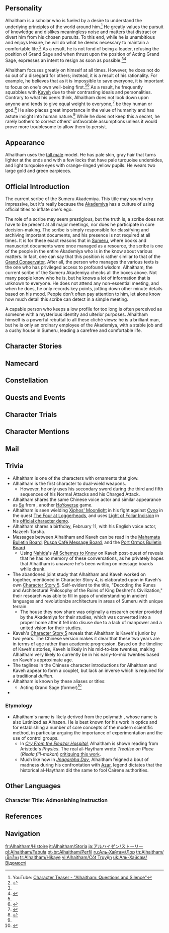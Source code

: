 {{CharacterTabs}}
{{Quote|The current scribe of the Sumeru Akademiya, a man endowed with extraordinary intelligence and talent. He lives free &mdash; free from the searching eyes of ordinary people, anyway.|Description from the Official Website<ref>Official ''Genshin Impact'' Website: [https://genshin.hoyoverse.com/en/character/sumeru?char=10 Alhaitham]</ref>}}
==Personality==
{{Quote|The current scribe of the Sumeru Akademiya, a man endowed with extraordinary intelligence and talent. He lives free &mdash; free from the searching eyes of ordinary people, anyway.|In-game character attributes and profile page text}}
Alhaitham is a scholar who is fueled by a desire to understand the underlying principles of the world around him.<ref>YouTube: [https://youtu.be/JeOJi3tNIDs Character Teaser - "Alhaitham: Questions and Silence"]</ref> He greatly values the pursuit of knowledge and dislikes meaningless noise and matters that distract or divert him from his chosen pursuits. To this end, while he is unambitious and enjoys leisure, he will do what he deems necessary to maintain a comfortable life.<ref name=":0">{{Ref/Quest|A Toast to Victory}}</ref> As a result, he is not fond of being a leader, refusing the position of Grand Sage and when thrust upon the position of Acting Grand Sage, expresses an intent to resign as soon as possible.<ref name=":0" /><ref name=":1">{{Ref/Quest|Pride and Prejudice}}</ref>

Alhaitham focuses greatly on himself at all times. However, he does not do so out of a disregard for others; instead, it is a result of his rationality. For example, he believes that as it is impossible to save everyone, it is important to focus on one's own well-being first.<ref name=":1" /><ref name=":2">{{Ref/Quest|Cry From the Eleazar Hospital}}</ref> As a result, he frequently squabbles with [[Kaveh]] due to their contrasting ideals and personalities. Contrary to what his peers think, Alhaitham does not look down upon anyone and tends to give equal weight to everyone,<ref name=":3">{{Ref/Quest|A Thorough Investigation}}</ref> be they human or god.<ref>{{Ref/VO|Alhaitham|About Lesser Lord Kusanali}}</ref> He also places great importance in the value of humanity and has astute insight into human nature.<ref name=":1" /> While he does not keep this a secret, he rarely bothers to correct others' unfavorable assumptions unless it would prove more troublesome to allow them to persist.

==Appearance==
{{See Also|The Rational}}
<!-- Keep appearance section short and concise. Limit to 3-4 sentences. Outfits should be described on the outfit pages. -->
Alhaitham uses the [[:Category:Tall Male Characters|tall male]] model. He has pale skin, gray hair that turns lighter at the ends and with a few locks that have pale turquoise undersides, and light turquoise eyes with orange-ringed yellow pupils. He wears two large gold and green earpieces.

==Official Introduction==
{{Official Introduction
|title     = The art of learning, thinking, and doing
|link      = https://www.hoyolab.com/article/14263691
|character = Alhaitham
}}
{{Quote|I can't deny that he's very smart. However, it's a shame that a man of such talent only pays attention to the truth itself and not to the people around him. Or perhaps this is due to an extraordinary sense of individualism, which causes a lot of problems. For example, he doesn't seem to respect his seniors... Of course, I'm not referring to myself specifically.|[[Kaveh]]}}
The current scribe of the Sumeru Akademiya. This title may sound very impressive, but it's really because the [[Akademiya]] has a culture of using official titles to inflate one's ego.

The role of a scribe may seem prestigious, but the truth is, a scribe does not have to be present at all major meetings, nor does he participate in core decision-making. The scribe is simply responsible for classifying and archiving important documents, and his presence is not required at all times. It is for these exact reasons that in [[Sumeru]], where books and manuscript documents were once managed as a resource, the scribe is one of the people in the entire Akademiya who is in the know about various matters. In fact, one can say that this position is rather similar to that of the [[Grand Conservator]]. After all, the person who manages the various texts is the one who has privileged access to profound wisdom.
Alhaitham, the current scribe of the Sumeru Akademiya checks all the boxes above. Not many people know who he is, but he knows a lot of information that is unknown to everyone. He does not attend any non-essential meeting, and when he does, he only records key points, jotting down other minute details based on his mood. People don't often pay attention to him, let alone know how much detail this scribe can detect in a simple meeting.

A capable person who keeps a low profile for too long is often perceived as someone with a mysterious identity and ulterior purposes. Alhaitham himself is a powerful rebuttal to all these cliché views: he is a brilliant man, but he is only an ordinary employee of the Akademiya, with a stable job and a cushy house in Sumeru, leading a carefree and comfortable life.

==Character Stories==
{{Character Story
|title1        = Character Details
|text1         = <p>A capable person who keeps a low profile for too long is often perceived as someone with a mysterious identity and ulterior purposes. Alhaitham himself is a powerful rebuttal to all these cliché views: He is a brilliant man, but he is only an ordinary employee of the Akademiya, with a stable job and a cushy house in Sumeru, leading a carefree and comfortable life.</p><!--
              --><p>Sometimes, people find it next to impossible to catch the current scribe in his office. Little do they know about the scribe, other than his name, "Alhaitham," and that he is supposed to be present during work hours. The fact is, no one knows his whereabouts, and all they can do is leave documents and files on his desk.</p><!--
              --><p>Alhaitham couldn't be more satisfied with how things are. The man might be at home or in the library, but he'll never appear where people wish him to be.</p><!--
              --><p>Having an entirely unpredictable schedule affords undisturbed freedom.</p>
|mention1      = 

|title2        = Character Story 1
|friendship2   = 2
|text2         = <p>The title of a "scribe" may sound impressive to most Akademiya students, but this fancy name is just a product of the Akademiya's culture to use unnecessarily high-flown titles.</p><!--
              --><p>In truth, the scribe does not have to be present at all major meetings, nor does he participate in core decision-making. The scribe is simply responsible for classifying and archiving important documents. However, in Sumeru, where books and manuscript documents were once managed as a resource, the scribe is one of the most "in-the-know" people in the entire Akademiya. One can say that this position is rather similar to that of the Grand Conservator &mdash; after all, the person who manages texts will have privileged access to profound wisdom.</p><!--
              --><p>As the current scribe of the Sumeru Akademiya, Alhaitham acts in perfect compliance with his role: He does not attend any non-essential meetings, and when he is required to be present, he only records key points, jotting down other minute details based on his mood. If the meeting does not affect his personal interests or fails to pique his curiosity, he will not be bothered to give any comments. He does make comments, however, when someone has come up with something offensively foolish &mdash; and one should expect these comments to be more blunt than necessary.</p><!--
              --><p>Such is Alhaitham's life philosophy: Whenever the need for his judgment arises, one must be ready to accept any means and privileges he might require to make that judgment. Fortunately for everyone, Alhaitham notes that he is too lazy to possess too many ambitions.</p><!--
              --><p>All scholars seek knowledge and the truth. Some do so for fame, while others, for ambition. And some others enjoy conquering knowledge and the truth, transcending them, and savoring the sense of superiority in the process. Alhaitham isn't any one of them. He is only driven by what intrigues him. He believes that many scholars have already become lost in their pursuits, taking the truth as a tool or even a shortcut to self-realization.</p><!--
              --><p>However, whether one seeks it or not, the truth is always there, hanging high above the sky like an illuminating star. It is not the end of a trip or the destination of a match. It is and shall remain constant, regardless of human existence. Also, human pursuits will not simply end after certain knowledge has been acquired &mdash; though people never doubt that they can claim the fruit with joy and are prepared to sacrifice everything for it, their desire for knowledge will keep them going.</p><!--
              --><p>Those who fail to see through the truth set themselves on an endless path, while those with clear minds will say: The truth did not come into being to serve anyone, and whoever is unable to harness their desire for knowledge will be destroyed by it. Such is the rule of the Nation of Wisdom. Of course, if you want to blend in, you are welcome to fake such a posture.</p>
|mention2      = 

|title3        = Character Story 2
|friendship3   = 3
|quest3        = The Illusions of the Mob
|text3         = <p>To the people of Sumeru, those who played a part in the operation to save Lesser Lord Kusanali are deemed to be heroes. However, a great many who make such compliments don't really know the full story. They simply repeat a fragment of a tale that they find inspiring. As one of the protagonists in their stories, Alhaitham has no opinion whatsoever about being a "hero," nor does he believe that these stories are worth talking about.</p><!--
              --><p>Meanwhile, Alhaitham has declined the Akademiya's offer to become the Grand Sage multiple times. But given the chaos in Sumeru, Alhaitham eventually agreed to serve as Acting Grand Sage temporarily.</p><!--
              --><p>It already defied common logic for someone to refuse the titles of Sage and Grand Sage, and yet Alhaitham went further still, resigning and returning to his humble role as Scribe at the agreed-upon time instead of clinging to power.</p><!--
              --><p>If he did manage to gain anything from it at all, it was the financial benefits: His salary stayed the same after his resignation, not to mention the several high-quality research projects that he was able to complete on his own. There is no doubt, then, that he will lead a well-off life. In addition, his interpersonal relationships have also improved, as he has more or less befriended the other participants in the archon-saving operation &mdash; they have gotten close to the point where Alhaitham might greet these people with a nod or two when he sees them.</p><!--
              --><p>Sometimes, Lesser Lord Kusanali will also invite Alhaitham to the Sanctuary of Surasthana to discuss various matters. He has met many people there: the General Mahamatra Cyno, the mercenary Dehya, and Nilou, star of the Zubayr Theater. Nilou even once asked him: "How did you manage to come up with such a bold plan? When I think back on it, we were all quite lucky to not get hurt..."</p><!--
              --><p>Nilou hesitated before she continued, and Alhaitham understood her confusion, for anyone would have wondered how he could have stayed unscathed despite the influence of the Divine Knowledge Capsule. But in Alhaitham's eyes, he was never in danger, for he had never used any capsules.</p><!--
              --><p>As for how he had managed to do that, it was all thanks to his role as the scribe. As a scholar lucky enough to have read the Akasha's system manual, he had studied the headset and Canned Knowledge, such that he knew how to alter the status signal of the Akasha. He had even once thought of reversing the holographic shield of the Akasha Terminal and projecting it to the back of his head to offer protection from attacks on that front.</p><!--
              --><p>It has been proven that a plan lays the foundation for everything, and that prior research lays the foundation for a plan. Alhaitham, who had no interest in boasting about how he remained unscathed, answered Nilou's question with another: "As far as I know, Cyno and Dehya are also curious about this, yet you are the only one who has raised this question. Were they just too shy to ask me themselves?"</p>
|mention3      = Cyno,Dehya,Lesser Lord Kusanali,Nilou

|title4        = Character Story 3
|friendship4   = 4
|text4         = <p>Alhaitham seldom discusses personalities or dispositions with others. He believes that the prevalent theories about them are wrong. Suppose someone insists that one's character has nothing to do with their abilities and opinions, the person with such a view will find themselves unable to judge any aspect of another person. A smart person will often hold different attitudes towards a foolish person and another smart person, and the foolish often think differently when facing success and failure. People's views on Alhaitham are proof of this point &mdash; given his superb talents and egocentric personality, no one wants to get too close to him, but still, they see him as an outstanding scholar.</p><!--
              --><p>This is exactly the public image Alhaitham desires. Many scholars are rigid and inflexible, but Alhaitham is not one of them. As a matter of fact, his occasional sarcasm in part reflects his philosophy. Society (or the collective) relies on rules to regulate individuals, and language is one of these regulative tools. Turning language against its original design serves to challenge unreasonable rules, and one can thus stay out of trouble.</p><!--
              --><p>The word "talented" is abused within the Akademiya, and so are "born differently," "touched by the archon," and such... In Sumeru, one's talents are a trial. Outstanding talent is not necessarily seen as a perfect gift, but it also divides people. For instance, to compliment someone with unimaginable achievements, ordinary folk often call them a "genius," or "superhuman," or a "prodigy"... But upon reflection, one will soon notice another layer of meaning that even the speakers themselves have not realized: That the talented and the ordinary are categorically different.</p><!--
              --><p>If someone is capable of things that others aren't, they must have been endowed with some special abilities and gifts. Excessive compliments for and wild imagination regarding outstanding people only serve to alienate them. "They are successful because they are different" &mdash; such is the typical excuse favored by underachievers. These ignorant notions mean nothing to Alhaitham. Though he does know his way around people, he will not waste his time on such trivial matters.</p><!--
              --><p>Rules define borders and set limits. Yet these rules should not be judged solely on the number of people they limit. Therefore, Alhaitham has come up with his own set of rules with which he perceives everything and challenges the world. It is the crystallization of his philosophy. To maintain these rules of his own fashioning, Alhaitham acts on his own will and deals with anything that appears harmful in his eyes.</p><!--
              --><p>Only with objective judgment can one see the truth. By acknowledging the differences between individuals and recognizing differing levels of capabilities and mental capacities, one will discover the answer right away: Judgment from others is inconsequential, but to leave the right of judgment in others' hands is equal to denying oneself. To be "different" should not simply be a label given to you by others. Rather, the talented should have long understood that their uniqueness is also a gift.</p><!--
              --><p>To put it another way, when a talented person truly understands that they are different and that they are indisputably ingenious, only then can they truly understand the value of their abilities. And as for cowards who remain blinded by perspectives advocated by the great majority, they have not yet found their true selves.</p>
|mention4      = 

|title5        = Character Story 4
|friendship5   = 5
|text5         = <p>To live a peaceful and comfortable life, one must meet a few requirements first: Congruous personality and logic, adequate fighting prowess, a slow-paced job, and a cushy house in the vicinity of one's office.</p><!--
              --><p>Alhaitham has checked all the boxes above. He would never deny that no place suits him better than the Nation of Wisdom, where social capital is linked to one's academic abilities.</p><!--
              --><p>[[Alhaitham's Home|His current house]], which is located near the Akademiya, is one of the academic resources that he gained through promising research projects. This house's story dates back to Alhaitham's student years. If his classmates still remember him, they will recall that he was not one to mingle with the crowd. As a result, he has only participated in one joint research project. Despite its eventual success, the project resulted in a huge quarrel and a parting of ways. Little do people know about Alhaitham's part in this story, though they might be acquainted with the other protagonist: The Kshahrewar architect Kaveh.</p><!--
              --><p>This academic incident is not very widely-known &mdash; and in truth, the tale of two geniuses falling out due to differing perspectives is an all-too-familiar one in the Akademiya. But even though their collaboration did fall through, neither of them will deny the other party's exceptional brilliance. As for their research, the Akademiya would later transfer the relevant assets to the researchers involved as per regulation.</p><!--
              --><p>Although the two did not continue that research, its great success in the early stage still serves as compelling proof of Alhaitham's academic ability. Later, the Akademiya even used this project, which they had forgotten to cancel, as a reference for allocating housing resources, and as such, Alhaitham was given a very decent house befitting his participation in this ingenious project. But the other contributor, Kaveh, had never approached Alhaitham regarding that allocation. It wasn't until later that Kaveh had someone inform Alhaitham and the Akademiya that he was not in want of a house and thus had no use of this property.</p><!--
              --><p>When next they met, Kaveh had gone bankrupt. According to Alhaitham, this former friend of his possesses a personality and values that are not congruous with his abilities. The two differ on too many things and cannot reach a consensus even today.</p><!--
              --><p>Allowing Kaveh to stay in this house provides Alhaitham with an interesting research topic: Legally and socially speaking, since Kaveh has previously forfeited the right to his half of this house, he should pay the landlord during his stay. However, paying rent would, to some extent, deny his contribution to the research, which contradicts the academic spirit.</p><!--
              --><p>An intriguing matter to consider, but Alhaitham has no interest in the answer. Thus, he has taken his broke former colleague in, collects rent as the rightful landlord, and gives his colleague some household chores. He is well aware of the dissatisfaction Kaveh might have, but it matters not to him. As far as Alhaitham is concerned, Kaveh is a familiar face, similarly lacks familial attachments, and is the polar opposite of himself as a scholar &mdash; that is to say, an excellent mirror. Human vision is limited, but it can be perfected through the presence of another genius. Taking this opportunity, Alhaitham will be able to observe other aspects of this world and thus understand more things that may have otherwise been unfathomable.</p>
|mention5      = Kaveh

|title6        = Character Story 5
|friendship6   = 6
|text6         = <p>The Nation of Wisdom places academics and knowledge above everything else. As such, a scholar acknowledged by others within the Akademiya usually possesses a higher social status. Alhaitham was born to just such a family of well-received scholars. His parents died very early in an accident, and he was raised by his grandmother, a Kshahrewar scholar.</p><!--
              --><p>Alhaitham doesn't have many recollections of his parents. He learned from his grandmother that they were both employed by the Akademiya, with his father being a mentor in Haravatat and his mother, a renowned scholar in Vahumana.</p><!--
              --><p>Alhaitham has inherited his parents' intelligence, and he was always the sharp kid amongst his peers, so much so that he started reading abstruse academic journals at around the age of seven. Having noticed his exceptional talents, Alhaitham's grandmother suggested that he attend school early. However, it only took half a day in the Akademiya for little Alhaitham to report this back to his grandmother: Everyone he met there was boring and he preferred reading alone to listening to their meaningless courses. Alhaitham's grandmother saw his parents' talents and personalities in him, and agreed to let him stay home to be self-taught.</p><!--
              --><p>To Alhaitham, "to be self-taught" means to read, break down, reorganize, and question. Due to his family background, he was lucky to be exposed to books made of paper. Interestingly enough, he takes more pleasure in reading his grandmother's hard-copy collections than obtaining knowledge from the Akasha directly.</p><!--
              --><p>As opposed to the Akasha, books are inflexible and rigid, and there is no guarantee that their contents are error-free either. To use such a medium of knowledge is to dance with potential misinformation. The majority of people in Sumeru hate this, but Alhaitham derives great enjoyment from it. It was from reading that he acquired the ability to learn, analyze, and even rectify, and ultimately, he has learned to question. If the rustic and primitive method known as reading is ever any trouble, it is trouble that Alhaitham appreciates.</p><!--
              --><p>Alhaitham's grandmother told him: "You and your father both like reading. Now, I can't say if the two of you have been given too much share of wisdom or not, but always remember that being different is a gift."</p><!--
              --><p>Knowledge is to be recognized, pursued, and trusted, but one should never forget to question it. Perhaps only those who come to such an understanding will not be easily moved by Canned Knowledge and other convenient knowledge media. And only someone who had already met these prerequisites would have casually read the Akasha manual sealed deep within the House of Daena.</p><!--
              --><p>As Alhaitham's grandmother had said, books contain useless information, and sometimes in large amounts, but his sharp mind will sift through them &mdash; and if a book he has read lingers in his memory, it will come in handy one day.</p><!--
              --><p>After his grandmother's passing, Alhaitham managed her funeral on his own, inheriting her properties and her small library. Before she passed away, Alhaitham's grandmother gave him this earnest blessing: "You are such a smart child. Many such people have large egos and a propensity to act on their own. You are outstanding and possess a broader horizon than ordinary people. This is not a bad thing, but you must take care to have a clearer mind than others. You must understand that vain pursuits are but dust, and that you must discern your path with the greatest of wisdom."</p><!--
              --><p>Later, Alhaitham applied for the Akademiya and was immediately admitted, scoring high marks in the Haravatat entrance exam. He was informed that his grandmother had also applied for him to be able to attend classes in other Darshans. Following his late grandmother's advice, Alhaitham has always kept a low profile and a clear mind, and always makes decisions for himself.</p><!--
              --><p>Years later, when Alhaitham moved into his new house, he brought all those books over. While sorting through them, he flipped through a few that he had read long ago. The journals that had well-wishes written on their title pages were from his mother's collection, and the ones with reference materials inserted between pages and notes on the margins had once belonged to his father. On top of them, there was a thick book with an exquisite, emerald-colored cover. On the title page, his grandmother had written thus: May my child Alhaitham lead a peaceful life.</p>
|mention6      = 

|title7        = The Doer's Belt Pouch
|friendship7   = 4
|text7         = <p>A sturdy and durable green belt pouch.</p><!--
              --><p>People often mistake it for a wide belt, an impression perhaps reinforced by its color being in perfect harmony with Alhaitham's outfit.</p><!--
              --><p>There are only a few things in this pouch: Keys, some recent read of Alhaitham's, and a portable music player that goes with his headphones.</p><!--
              --><p>Alhaitham personally made the music player when he first became the scribe, and it is connected to the headphones via cables of the same color. He sometimes uses the gadget to play music, and other times, to block noise.</p>
|mention7      = 

|title8        = Vision
|friendship8   = 6
|text8         = <p>"The value of language is not limited to words. A unified language helps to govern thoughts. Language is the bottom line, rules, weapons, and violence. By making our language unique, we can open up a special path to the relative completion of minds.</p><!--
              --><p>Governing thoughts may appear meaningless to some, but to others, it has a very significant meaning. Individuals' pursuit of uniqueness gives rise to various languages and media. People are controlled by language under many circumstances."</p><!--
              --><p>As Alhaitham flipped through these pages, reaching the end of the book and its back cover, he realized that an intricate ornament had been underneath the tome this whole time.</p><!--
              --><p>Of course, he knew what it was &mdash; a Vision, the proof of one's power. However, this item did not mean much to him.</p><!--
              --><p>A believer might have perceived this divine item to be a thing most lofty, but to him, it was no more than a useful tool.</p><!--
              --><p>Alhaitham was out on a research trip when he was given the Vision.</p><!--
              --><p>He didn't plan to dwell too much on it. It belonged to him, after all, so what difference would it make if he checked on it tomorrow, as opposed to today?</p><!--
              --><p>And just like the knowledge he has acquired, what he has obtained shall always remain in his possession.</p>
|mention8      = 
}}

==Namecard==
{{Namecard|Alhaitham: Enlightenment}}

==Constellation==
{{Constellation Lore|Vultur Volans}}

==Quests and Events==
{{Quests and Events
|Where the Boat of Consciousness Lies = cutscene
}}

==Character Trials==
{{Trials by Character}}

==Character Mentions==
{{Character Mentions}}

==Mail==
{{Mails by Category List|Alhaitham Mails|noheader=1}}

==Trivia==
* Alhaitham is one of the characters with ornaments that glow. {{Transclude|The Rational|Glowing Ornaments}}
* Alhaitham is the first character to dual-wield weapons.
** However, he only uses his secondary sword during the third and fifth sequences of his Normal Attacks and his Charged Attack.
* Alhaitham shares the same Chinese voice actor and similar appearance as [[w:c:honkaiimpact3:Su|Su]] from ''{{w|Honkai Impact 3rd}}'', another [[HoYoverse]] game.
* Alhaitham is seen wielding [[Xiphos' Moonlight]] in his fight against [[Cyno]] in the quest [[The Four at Loggerheads]], and uses [[Light of Foliar Incision]] in his [https://youtu.be/6XbHqN8Cs60 official character demo].
* Alhaitham shares a birthday, February 11, with his English voice actor, Nazeeh Tarsha.
* Messages between Alhaitham and Kaveh can be read in the [[Mahamata Bulletin Board]], [[Puspa Café Message Board]], and the [[Port Ormos Bulletin Board]].
** Using [[Nahida]]'s [[All Schemes to Know]] on Kaveh post-quest of {{Quest|The Illusions of the Mob}} reveals that he has no memory of these conversations, as he privately hopes that Alhaitham is unaware he's been writing on message boards while drunk.
* The abandoned joint study that Alhaitham and Kaveh worked on together, mentioned in Character Story 4, is elaborated upon in Kaveh's own [[Kaveh/Lore#Character Story 5|Character Story 5]]. Self-evident to the title, "Decoding the Runes and Architectural Philosophy of the Ruins of King Deshret's Civilization," their research was able to fill in gaps of understanding in ancient languages and revolutionize architecture in areas of Sumeru with unique terrain.
** The house they now share was originally a research center provided by the Akademiya for their studies, which was converted into a proper home after it fell into disuse due to a lack of manpower and a united vision for their studies.
* Kaveh's [[Kaveh/Lore#Character Story 5|Character Story 5]] reveals that Alhaitham is Kaveh's junior by two years. The Chinese version makes it clear that these two years are in terms of age rather than academic progression. Based on the timeline of Kaveh's stories, Kaveh is likely in his mid-to-late twenties, making Alhaitham very likely to currently be in his early-to-mid twenties based on Kaveh's approximate age.
* The taglines in the Chinese character introductions for Alhaitham {{Lang|zh=学识、思考及处事之道|en=The art of learning, thinking, and doing|sort=zh,en}} and Kaveh {{Lang|zh=体悟、仁爱与识美之知|en=Knowledge of comprehension, benevolence, and aesthetics|sort=zh,en}} appear to form a {{w|Duilian (poetry)|''duilian''}} couplet, but lack an inverse {{w|tone pattern}} which is required for a traditional ''duilian''.
* Alhaitham is known by these aliases or titles:
** Acting Grand Sage (former)<ref name="Pride and Prejudice">{{Ref/Quest|Pride and Prejudice}}</ref>
* {{Furnishing Mentions|Alhaitham}}

===Etymology===
* Alhaitham's name is likely derived from the {{w|Islamic Golden Age}} polymath {{w|Ibn al-Haytham|Ḥasan Ibn al-Haytham}}, whose name is also Latinized as Alhazen. He is best known for his work in optics and for establishing a number of core concepts of the modern scientific method, in particular arguing the importance of experimentation and the use of control groups.
** In ''[[Cry From the Eleazar Hospital]]'', Alhaitham is shown reading from Aristotle's ''Physics''. The real al-Haytham wrote ''Treatise on Place'' (''Risala fi'l-makan'') [https://www.cambridge.org/core/journals/arabic-sciences-and-philosophy/article/in-defence-of-the-sovereignty-of-philosophy-albaghdadis-critique-of-ibn-alhaythams-geometrisation-of-place/29042F82257DE057730816D96ADCE80C critiquing this work].
** Much like how in [[Jnagarbha Day|''Jnagarbha Day'']], Alhaitham feigned a bout of madness during his confrontation with [[Azar]], legend dictates that the historical al-Haytham did the same to fool Cairene authorities.
<!--
==Notes==
{{Reflist|note=1}}
-->

==Other Languages==
===Character Title: Admonishing Instruction===
{{Other Languages
|en        = Admonishing Instruction
|zhs       = 诲韬诤言
|zhs_rm    = Huìtāo Zhēngyán
|zht       = 誨韜諍言
|zht_rm    = Huìtāo Zhēngyán
|zh_tl     = Instructive Strategy, Forthright Admonition
|ja        = 権謀教戒
|ja_rm     = Kenbou Kyoukai
|ja_tl     = Strategical Admonition
|ko        = 충고와 직언
|ko_tl     = Advice and Outspoken Comments
|es        = El Instructor Severo
|es_tl     = The Severe Instructor
|fr        = Instruction d'admonestation
|fr_tl     = Instruction of Admonition
|ru        = Голос разума
|ru_tl     = Voice of Reason
|th        = คำวิจารณ์ซ่อนคม
|th_rm     = Kham Wi-chan Son Khom
|th_tl     = A Hidden-Connotation Criticism
|vi        = Lời Khuyên Tận Tình
|vi_tl     = Hearty Advice
|de        = Vertreter mahnender Worte
|de_tl     = Representative of Admonitory Words
|id        = Admonishing Instruction
|pt        = Reprimenda Instrutiva
|pt_tl     = Instructive Reprimand
|tr        = Uyarı Talimatı
|tr_tl     = 
|it        = Insegnamento austero
|it_tl     = Austere Teaching
}}

==References==
{{Reflist}}

==Navigation==
{{Character Navbox|Lore}}

[[fr:Alhaitham/Histoire]]
[[it:Alhaitham/Storia]]
[[ja:アルハイゼン/ストーリー]]
[[pl:Alhaitham/Fabuła]]
[[pt-br:Alhaitham/Perfil]]
[[ru:Аль-Хайтам/Лор]]
[[th:Alhaitham/เนื้อเรื่อง]]
[[tr:Alhaitham/Hikaye]]
[[vi:Alhaitham/Cốt Truyện]]
[[uk:Аль-Хайсам/Відомості]]